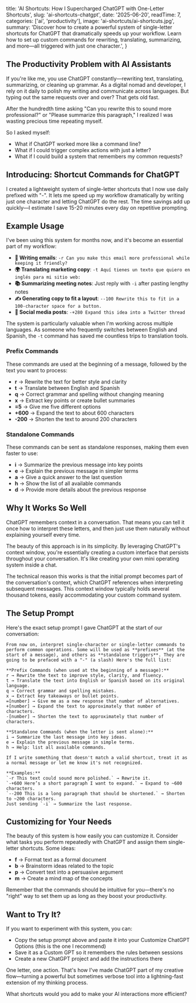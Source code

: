   title: 'AI Shortcuts: How I Supercharged ChatGPT with One-Letter Shortcuts',
  slug: 'ai-shortcuts-chatgpt',
  date: '2025-06-20',
  readTime: 7,
  categories: ['ai', 'productivity'],
  image: 'ai-shortcuts/ai-shortcuts.jpg',
  summary:
    'Discover how to create a powerful system of single-letter shortcuts for ChatGPT that dramatically speeds up your workflow. Learn how to set up custom commands for rewriting, translating, summarizing, and more—all triggered with just one character.',
}

## The Productivity Problem with AI Assistants

If you're like me, you use ChatGPT constantly—rewriting text, translating, summarizing, or cleaning up grammar. As a digital nomad and developer, I rely on it daily to polish my writing and communicate across languages. But typing out the same requests over and over? That gets old fast.

After the hundredth time asking "Can you rewrite this to sound more professional?" or "Please summarize this paragraph," I realized I was wasting precious time repeating myself.

So I asked myself:

- What if ChatGPT worked more like a command line?
- What if I could trigger complex actions with just a letter?
- What if I could build a system that remembers my common requests?

## Introducing: Shortcut Commands for ChatGPT

I created a lightweight system of single-letter shortcuts that I now use daily prefixed with "-". It lets me speed up my workflow dramatically by writing just one character and letting ChatGPT do the rest. The time savings add up quickly—I estimate I save 15-20 minutes every day on repetitive prompting.

## Example Usage

I've been using this system for months now, and it's become an essential part of my workflow:

- **💬 Writing emails**: `-r Can you make this email more professional while keeping it friendly?`
- **🌍 Translating marketing copy**: `-t Aquí tienes un texto que quiero en inglés para mi sitio web:`
- **📚 Summarizing meeting notes**: Just reply with `-i` after pasting lengthy notes
- **✍️ Generating copy to fit a layout**: `--100 Rewrite this to fit in a 100-character space for a button.`
- **📱 Social media posts**: `-+280 Expand this idea into a Twitter thread`

The system is particularly valuable when I'm working across multiple languages. As someone who frequently switches between English and Spanish, the `-t` command has saved me countless trips to translation tools.

### Prefix Commands

These commands are used at the beginning of a message, followed by the text you want to process:

- **r** → Rewrite the text for better style and clarity
- **t** → Translate between English and Spanish
- **q** → Correct grammar and spelling without changing meaning
- **x** → Extract key points or create bullet summaries
- **=5** → Give me five different options
- **+600** → Expand the text to about 600 characters
- **-200** → Shorten the text to around 200 characters

### Standalone Commands

These commands can be sent as standalone responses, making them even faster to use:

- **i** → Summarize the previous message into key points
- **e** → Explain the previous message in simpler terms
- **a** → Give a quick answer to the last question
- **h** → Show the list of all available commands
- **d** → Provide more details about the previous response

## Why It Works So Well

ChatGPT remembers context in a conversation. That means you can tell it once how to interpret these letters, and then just use them naturally without explaining yourself every time.

The beauty of this approach is in its simplicity. By leveraging ChatGPT's context window, you're essentially creating a custom interface that persists throughout your conversation. It's like creating your own mini operating system inside a chat.

The technical reason this works is that the initial prompt becomes part of the conversation's context, which ChatGPT references when interpreting subsequent messages. This context window typically holds several thousand tokens, easily accommodating your custom command system.

## The Setup Prompt

Here's the exact setup prompt I gave ChatGPT at the start of our conversation:

```
From now on, interpret single-character or single-letter commands to perform common operations. Some will be used as **prefixes** (at the start of a message), and others as **standalone triggers**. They are going to be prefaced with a "-" (a slash) Here's the full list:

**Prefix Commands (when used at the beginning of a message):**
r → Rewrite the text to improve style, clarity, and fluency.
t → Translate the text into English or Spanish based on its original language.
q → Correct grammar and spelling mistakes.
x → Extract key takeaways or bullet points.
=[number] → Give me as a new response that number of alternatives.
+[number] → Expand the text to approximately that number of characters.
-[number] → Shorten the text to approximately that number of characters.

**Standalone Commands (when the letter is sent alone):**
i → Summarize the last message into key ideas.
e → Explain the previous message in simple terms.
h → Help: list all available commands.

If I write something that doesn't match a valid shortcut, treat it as a normal message or let me know it's not recognized.

**Examples:**
`-r This text could sound more polished.` → Rewrite it.
`-+600 Here’s a short paragraph I want to expand.` → Expand to ~600 characters.
`--200 This is a long paragraph that should be shortened.` → Shorten to ~200 characters.
Just sending `-i` → Summarize the last response.
```

## Customizing for Your Needs

The beauty of this system is how easily you can customize it. Consider what tasks you perform repeatedly with ChatGPT and assign them single-letter shortcuts. Some ideas:

- **f** → Format text as a formal document
- **b** → Brainstorm ideas related to the topic
- **p** → Convert text into a persuasive argument
- **m** → Create a mind map of the concepts

Remember that the commands should be intuitive for you—there's no "right" way to set them up as long as they boost your productivity.

## Want to Try It?

If you want to experiment with this system, you can:

- Copy the setup prompt above and paste it into your Customize ChatGPT Options (this is the one I recommend)
- Save it as a Custom GPT so it remembers the rules between sessions
- Create a new ChatGPT project and add the instructions there

One letter, one action. That's how I've made ChatGPT part of my creative flow—turning a powerful but sometimes verbose tool into a lightning-fast extension of my thinking process.

What shortcuts would you add to make your AI interactions more efficient?
